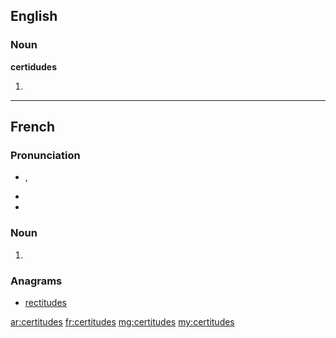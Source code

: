 ==English==

===Noun===
'''certidudes'''

# {{plural of|[[certitude]]}}

----

==French==

===Pronunciation===
* {{IPA|/sɛʁ.ti.tyd/|lang=fr}}, {{X-SAMPA|/sER.ti.tyd/|lang=fr}}
* {{homophones|certitude|lang=fr}}
* {{hyphenation|cer|ti|tudes|lang=fr}}

===Noun===
{{infl|fr|plural}} {{f|p}}

# {{plural of|[[certitude]]|lang=fr}}

===Anagrams===
* [[rectitudes#French|rectitudes]]

[[ar:certitudes]]
[[fr:certitudes]]
[[mg:certitudes]]
[[my:certitudes]]